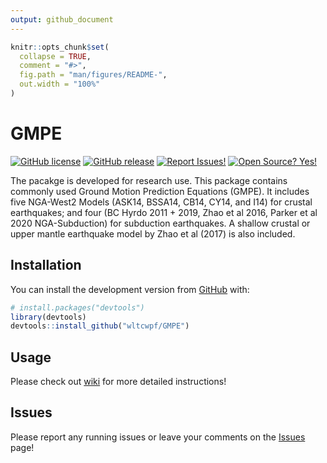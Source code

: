 ```yaml
---
output: github_document
---
```


<!-- README.md is generated from README.Rmd. Please edit that file -->

```r
knitr::opts_chunk$set(
  collapse = TRUE,
  comment = "#>",
  fig.path = "man/figures/README-",
  out.width = "100%"
)
```
# GMPE

<!-- badges: start -->
[![GitHub license](https://img.shields.io/badge/License-MIT-green.svg)](https://github.com/wltcwpf/GMPE/blob/master/LICENSE.md)
[![GitHub release](https://img.shields.io/badge/Release-v1.0.0-blue.svg)](https://github.com/wltcwpf/GMPE/releases)
[![Report Issues!](https://img.shields.io/badge/Report%20Issues-Here-1abc9c.svg)](https://github.com/wltcwpf/GMPE/issues)
[![Open Source? Yes!](https://img.shields.io/badge/Open%20Source-Yes-green.svg)](https://github.com/wltcwpf/GMPE)
<!-- badges: end -->

The pacakge is developed for research use. This package contains commonly used Ground Motion Prediction Equations (GMPE). It includes five NGA-West2 Models (ASK14, BSSA14, CB14, CY14, and I14) for crustal earthquakes; and four (BC Hyrdo 2011 + 2019, Zhao et al 2016, Parker et al 2020 NGA-Subduction) for subduction earthquakes. A shallow crustal or upper mantle earthquake model by Zhao et al (2017) is also included. 

## Installation

You can install the development version from [GitHub](https://github.com/) with:

``` r
# install.packages("devtools")
library(devtools)
devtools::install_github("wltcwpf/GMPE")
```


## Usage 

Please check out [wiki](https://github.com/wltcwpf/GMPE/wiki) for more detailed instructions!


## Issues

Please report any running issues or leave your comments on the [Issues](https://github.com/wltcwpf/GMPE) page!


